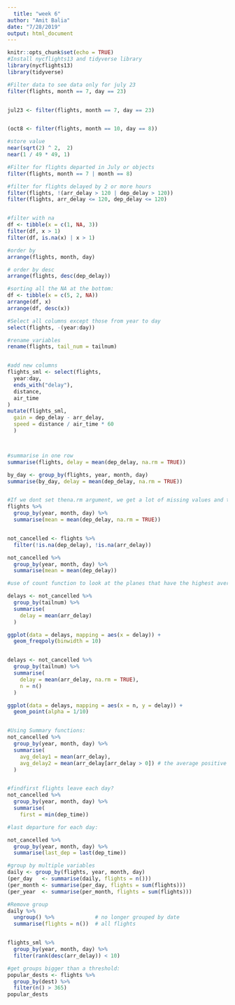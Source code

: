 ```yaml
---
  title: "week 6"
author: "Amit Balia"
date: "7/28/2019"
output: html_document
---
```


```r
knitr::opts_chunk$set(echo = TRUE)
#Install nycflights13 and tidyverse library
library(nycflights13)
library(tidyverse)
```

```r
#Filter data to see data only for july 23
filter(flights, month == 7, day == 23)


jul23 <- filter(flights, month == 7, day == 23)


(oct8 <- filter(flights, month == 10, day == 8))

#store value
near(sqrt(2) ^ 2,  2)
near(1 / 49 * 49, 1)

#Filter for flights departed in July or objects
filter(flights, month == 7 | month == 8)

#filter for flights delayed by 2 or more hours
filter(flights, !(arr_delay > 120 | dep_delay > 120))
filter(flights, arr_delay <= 120, dep_delay <= 120)


#filter with na
df <- tibble(x = c(1, NA, 3))
filter(df, x > 1)
filter(df, is.na(x) | x > 1)

#order by
arrange(flights, month, day)

# order by desc
arrange(flights, desc(dep_delay))

#sorting all the NA at the bottom:
df <- tibble(x = c(5, 2, NA))
arrange(df, x)
arrange(df, desc(x))

#Select all columns except those from year to day
select(flights, -(year:day))

#rename variables
rename(flights, tail_num = tailnum)


#add new columns
flights_sml <- select(flights, 
  year:day, 
  ends_with("delay"), 
  distance, 
  air_time
)
mutate(flights_sml,
  gain = dep_delay - arr_delay,
  speed = distance / air_time * 60
  )



#summarise in one row
summarise(flights, delay = mean(dep_delay, na.rm = TRUE))

by_day <- group_by(flights, year, month, day)
summarise(by_day, delay = mean(dep_delay, na.rm = TRUE))


#If we dont set thena.rm argument, we get a lot of missing values and thus we should add an narm argument
flights %>% 
  group_by(year, month, day) %>% 
  summarise(mean = mean(dep_delay, na.rm = TRUE))


not_cancelled <- flights %>% 
  filter(!is.na(dep_delay), !is.na(arr_delay))

not_cancelled %>% 
  group_by(year, month, day) %>% 
  summarise(mean = mean(dep_delay))

#use of count function to look at the planes that have the highest average delays:

delays <- not_cancelled %>% 
  group_by(tailnum) %>% 
  summarise(
    delay = mean(arr_delay)
  )

ggplot(data = delays, mapping = aes(x = delay)) + 
  geom_freqpoly(binwidth = 10)


delays <- not_cancelled %>% 
  group_by(tailnum) %>% 
  summarise(
    delay = mean(arr_delay, na.rm = TRUE),
    n = n()
  )

ggplot(data = delays, mapping = aes(x = n, y = delay)) + 
  geom_point(alpha = 1/10)


#Using Summary functions:
not_cancelled %>% 
  group_by(year, month, day) %>% 
  summarise(
    avg_delay1 = mean(arr_delay),
    avg_delay2 = mean(arr_delay[arr_delay > 0]) # the average positive delay
  )


#findfirst flights leave each day?
not_cancelled %>% 
  group_by(year, month, day) %>% 
  summarise(
    first = min(dep_time))

#last departure for each day:

not_cancelled %>% 
  group_by(year, month, day) %>% 
  summarise(last_dep = last(dep_time))

#group by multiple variables
daily <- group_by(flights, year, month, day)
(per_day   <- summarise(daily, flights = n()))
(per_month <- summarise(per_day, flights = sum(flights)))
(per_year  <- summarise(per_month, flights = sum(flights)))

#Remove group
daily %>% 
  ungroup() %>%             # no longer grouped by date
  summarise(flights = n())  # all flights


flights_sml %>% 
  group_by(year, month, day) %>%
  filter(rank(desc(arr_delay)) < 10)

#get groups bigger than a threshold:
popular_dests <- flights %>% 
  group_by(dest) %>% 
  filter(n() > 365)
popular_dests
```


